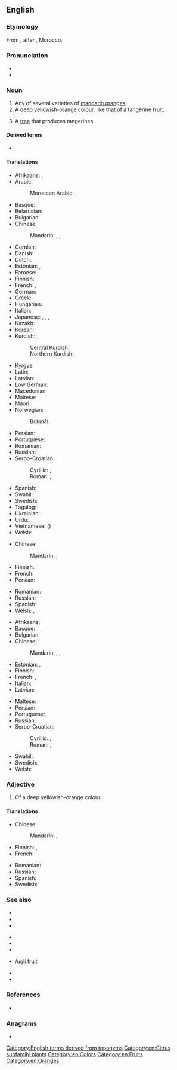 {{also|Tangerine}}
==English==
{{wikipedia}}

===Etymology===
From {{der|en|fr|Tanger}} {{suffix|en||ine}}, after {{w|Tangier}}, Morocco.

===Pronunciation===
* {{IPA|en|/ˈtæn.dʒəˌɹin/|/ˈtæn.dʒɜɹˌin/}}
* {{audio|en|LL-Q1860 (eng)-Vealhurl-tangerine.wav|Audio (RP)}}

===Noun===
{{en-noun}}

# Any of several varieties of [[mandarin orange]]s.
# A deep [[yellow]]ish-[[orange]] [[colour]], like that of a tangerine fruit.
#: {{color panel|F28500}}
# A [[tree]] that produces tangerines.
#: {{syn|en|{{taxlink|Citrus tangerina|species|ver=180302}}}}
#: {{hyper|en|mandarin orange}}

====Derived terms====
* {{l|en|tangelo}}

====Translations====
{{trans-top|fruit}}
* Afrikaans: {{t+|af|nartjie}}, {{t+|af|mandaryn}}
* Arabic:
*: Moroccan Arabic: {{t|ary|مندرين|m|tr=mandarīn}} {{qualifier|collective}}, {{t|ary|مندرينة|f|tr=mandarīna}} {{qualifier|singulative}}
* Basque: {{t+|eu|mandarina}}
* Belarusian: {{t|be|мандары́н|m|sc=Cyrl}}
* Bulgarian: {{t+|bg|мандари́на|f}}
* Chinese:
*: Mandarin: {{t+|cmn|橘子|tr=júzi|sc=Hani}}, {{t+|cmn|甌柑}}, {{t+|cmn|瓯柑|tr=ōugān}}
* Cornish: {{t|kw|tanjerin|m}}
* Danish: {{t+|da|mandarin|c}}
* Dutch: {{t+|nl|mandarijn|n}}
* Estonian: {{t|et|tangeriin}}, {{t|et|mandariin}}
* Faroese: {{t|fo|mandarin|f}}
* Finnish: {{t+|fi|tangeriini}}
* French: {{t+|fr|tangerine|f}}, {{t+|fr|mandarine|f}}
* German: {{t+|de|Mandarine|f}}
* Greek: {{t+|el|μανταρίνι|n}}
* Hungarian: {{t+|hu|mandarin}}
* Italian: {{t+|it|mandarino|m}}
* Japanese: {{t|ja|タンジェリン|tr=tanjerin|sc=Jpan}}, {{t+|ja|みかん|tr=mikan}}, {{t+|ja|ミカン|tr=mikan|sc=Jpan}}, {{t+|ja|蜜柑|tr=みかん, mikan|sc=Jpan}}
* Kazakh: {{t|kk|мандарин}}
* Korean: {{t+|ko|귤}}
* Kurdish:
*: Central Kurdish: {{t+|ckb|لالەنگی}}
*: Northern Kurdish: {{t+|kmr|lalengî|f}}
{{trans-mid}}
* Kyrgyz: {{t+|ky|мандарин}}
* Latin: {{t|la|citrus tangerina|f}}
* Latvian: {{t|lv|mandarīns|m}}
* Low German: {{t|nds|Mandarien|f}}
* Macedonian: {{t|mk|мандарина|f}}
* Maltese: {{t|mt|mandolina|f}}
* Maori: {{t|mi|manarini}}
* Norwegian:
*: Bokmål: {{t|nb|tangerin|m}}
* Persian: {{t+|fa|نارنگی|tr=nârengi|sc=fa-Arab}}
* Portuguese: {{t+|pt|tangerina|f}}
* Romanian: {{t+|ro|tangerină|f}}
* Russian: {{t+|ru|мандари́н|m}}
* Serbo-Croatian:
*: Cyrillic: {{t|sh|тангерина|f|sc=Cyrl}}, {{t|sh|мандарина|f|sc=Cyrl}}
*: Roman: {{t+|sh|tangerina|f}}, {{t+|sh|mandarina|f}}
* Spanish: {{t+|es|mandarina|f}}
* Swahili: {{t+|sw|chenza}}
* Swedish: {{t+|sv|tangerin|c}}
* Tagalog: {{t|tl|ponkan}}
* Ukrainian: {{t|uk|мандари́н|m|sc=Cyrl}}
* Urdu: {{t|ur|طنجہ کا باشندہ|tr=tunja ka bashinda}}
* Vietnamese: {{t+|vi|quýt|alt=quả quýt}} ({{t|vi|[[果]][[橘]]|sc=Hani}})
* Welsh: {{t|cy|tanjerîn|m|f}}
{{trans-bottom}}

{{trans-top|colour}}
* Chinese:
*: Mandarin: {{t|cmn|橘紅色}}, {{t|cmn|橘红色|tr=júhóngsè}}
* Finnish: {{t|fi|[[tangeriinin]] [[oranssi]]}}
* French: {{t+|fr|mandarine}}
* Persian: {{t+|fa|نارنجی|tr=nârenji}}
{{trans-mid}}
* Romanian: {{t+|ro|portocaliu}}
* Russian: {{t-needed|ru}}
* Spanish: {{t+|es|naranja|m}}
* Welsh: {{t|cy|tanjerîn}}, {{t|cy|melyngoch}}
{{trans-bottom}}

{{trans-top|tree}}
* Afrikaans: {{t|af|nartjieboom}}
* Basque: {{t+|eu|mandarinondo}}
* Bulgarian: {{t+|bg|мандари́на|f}}
* Chinese:
*: Mandarin: {{t+|cmn|橘子|tr=júzi|sc=Hani}}, {{t+|cmn|甌柑}}, {{t+|cmn|瓯柑|tr=ōugān}}
* Estonian: {{t|et|tangeriinipuu}}, {{t|et|mandariinipuu}}
* Finnish: {{t|fi|[[tangeriini]][[puu]]}}
* French: {{t|fr|tangerinier|f}}, {{t+|fr|mandarinier|m}}
* Italian: {{t+|it|mandarino|m}}
* Latvian: {{t|lv|mandarīns|m}}
{{trans-mid}}
* Maltese: {{t|mt|mandolina|f}}
* Persian: {{t+|fa|نارنگی|tr=nârengi}}
* Portuguese: {{t+|pt|tangerineira|f}}
* Russian: {{t+|ru|мандари́н|m}}
* Serbo-Croatian:
*: Cyrillic: {{t|sh|тангерина|f|sc=Cyrl}}, {{t|sh|мандарина|f|sc=Cyrl}}
*: Roman: {{t+|sh|tangerina|f}}, {{t+|sh|mandarina|f}}
* Swahili: {{t|sw|mchenza}}
* Swedish: {{t|sv|tangerinträd|n}}
* Welsh: {{t|cy|tanjerîn|m|f}}
{{trans-bottom}}

===Adjective===
{{en-adj|?}}

# Of a deep yellowish-orange colour.

====Translations====
{{trans-top|colour}}
* Chinese:
*: Mandarin: {{t|cmn|[[橘紅色]][[的]]}}, {{t|cmn|[[橘红色]][[的]]|tr=júhóngsè de}}
* Finnish: {{t|fi|[[tangeriinin]] [[oranssi]]}}, {{t+|fi|värinen|alt=tangeriinin värinen}}
* French: {{t+|fr|mandarine}}
{{trans-mid}}
* Romanian: {{t+|ro|portocaliu}}
* Russian: {{t+|ru|мандари́новый}}
* Spanish: {{t+|es|anaranjado}}
* Swedish: {{t|sv|orangeröd}}
{{trans-bottom}}

===See also===
{{top3}}
* {{l|en|clementine}}
* {{l|en|mandarine}}
* {{l|en|minneola}}
{{mid3}}
* {{l|en|nartjie}}
* {{l|en|ortanique}}
* {{l|en|satsuma}}
{{mid3}}
* {{l|en|ugli}}/[[ugli fruit]]
* {{l|en|Van der Hum}}
* {{l|en|Appendix:Colors}}
{{bottom}}

===References===
* {{pedia}}

===Anagrams===
* {{anagrams|en|a=aeeginnrt|Argentine|antigreen|argentine|intragene}}

[[Category:English terms derived from toponyms]]
[[Category:en:Citrus subfamily plants]]
[[Category:en:Colors]]
[[Category:en:Fruits]]
[[Category:en:Oranges]]